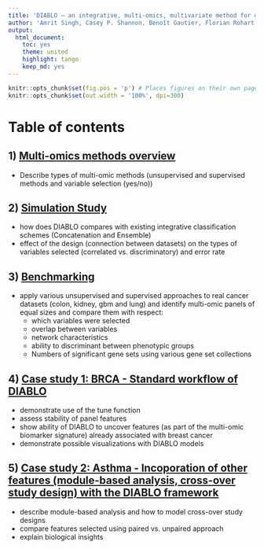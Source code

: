 ```yaml
---
title: 'DIABLO – an integrative, multi-omics, multivariate method for multi-group classification'
author: 'Amrit Singh, Casey P. Shannon, Benoît Gautier, Florian Rohart, Michaël Vacher, Scott J. Tebbutt, and Kim-Anh Lê Cao'
output:
  html_document:
    toc: yes
    theme: united
    highlight: tango
    keep_md: yes
---
```


```r
knitr::opts_chunk$set(fig.pos = 'p') # Places figures on their own pages
knitr::opts_chunk$set(out.width = '100%', dpi=300)
```

# Table of contents

## 1) [Multi-omics methods overview](https://github.com/singha53/diablo/tree/master/analyses/methods_overview)
* Describe types of multi-omic methods (unsupervised and supervised methods and variable selection (yes/no))
  
## 2) [Simulation Study](https://github.com/singha53/diablo/blob/master/analyses/simulation_study/simulation_study.md)
* how does DIABLO compares with existing integrative classification schemes (Concatenation and Ensemble)
* effect of the design (connection between datasets) on the types of variables selected (correlated vs. discriminatory) and error rate

## 3) [Benchmarking](https://github.com/singha53/diablo/blob/master/analyses/benchmarking/src/benchmarking_enrichmentConnectivity.md)
* apply various unsupervised and supervised approaches to real cancer datasets (colon, kidney, gbm and lung) and identify multi-omic panels of equal sizes and compare them with respect:
  + which variables were selected
  + overlap between variables
  + network characteristics
  + ability to discriminant between phenotypic groups
  + Numbers of significant gene sets using various gene set collections

## 4) [Case study 1: BRCA - Standard workflow of DIABLO](https://github.com/singha53/diablo/blob/master/analyses/casestudy1_brca/brca_analysis.md)
* demonstrate use of the tune function
* assess stability of panel features
* show ability of DIABLO to uncover features (as part of the multi-omic biomarker signature) already associated with breast cancer
* demonstrate possible visualizations with DIABLO models

## 5) [Case study 2: Asthma - Incoporation of other features (module-based analysis, cross-over study design) with the DIABLO framework](https://github.com/singha53/diablo/blob/master/analyses/casestudy2_asthma/src/asthma_analysis.md)
* describe module-based analysis and how to model cross-over study designs
* compare features selected using paired vs. unpaired approach
* explain biological insights

